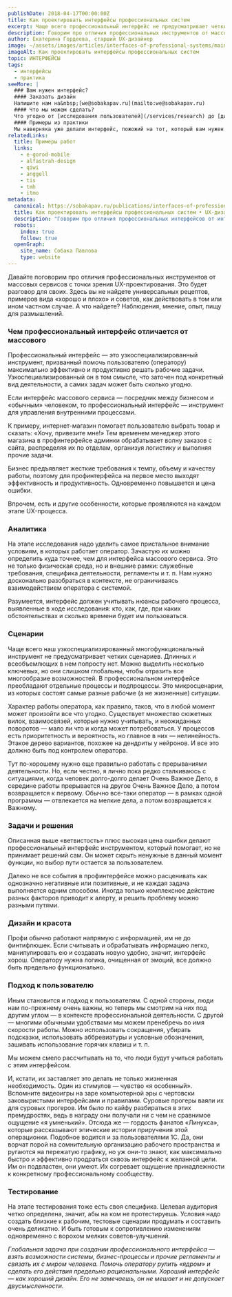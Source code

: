 ```yaml
---
publishDate: 2018-04-17T00:00:00Z
title: Как проектировать интерфейсы профессиональных систем
excerpt: Чаще всего профессиональный интерфейс не предусматривает четких сценариев. Зато мы можем смело рассчитывать, что люди будут учиться работать с этим интерфейсом.
description: Говорим про отличия профессиональных инструментов от массовых сервисов с точки зрения UX-проектирования.
author: Екатерина Гордеева, старший UX-дизайнер
image: ~/assets/images/articles/interfaces-of-professional-systems/main.png
imageAlt: Как проектировать интерфейсы профессиональных систем
topic: ИНТЕРФЕЙСЫ
tags:
  - интерфейсы
  - практика
seeMore: |
  ### Вам нужен интерфейс?
  #### Заказать дизайн
  Напишите нам на&nbsp;[we@sobakapav.ru](mailto:we@sobakapav.ru)
  #### Что мы можем сделать?
  Что угодно от [исследования пользователей](/services/research) до [дизайна интерфейса под ключ](/services/ux-design). 
  #### Примеры из практики
  Мы наверняка уже делали интерфейс, пожожий на тот, который вам нужен. [Проверьте](https://sobakapav.ru/portfolio).
relatedLinks:
  title: Примеры работ
  links:
    - e-gorod-mobile
    - alfastrah-design
    - qiwi
    - anggell
    - tis
    - tmh
    - itmo
metadata:
  canonical: https://sobakapav.ru/publications/interfaces-of-professional-systems
  title: Как проектировать интерфейсы профессиональных систем • UX-дизайн
  description: "Говорим про отличия профессиональных интерфейсов от интерфейсовмассовых сервисов с точки зрения UX-проектирования."
  robots:
    index: true
    follow: true
  openGraph:
    site_name: Собака Павлова
    type: website
---
```



Давайте поговорим про отличия профессиональных инструментов от массовых сервисов с точки зрения UX-проектирования. Это будет разговор для своих. Здесь вы не найдете универсальных рецептов, примеров вида «хорошо и плохо» и советов, как действовать в том или ином частном случае. А что найдете? Наблюдения, мнение, опыт, пищу для размышлений.

### Чем профессиональный интерфейс отличается от массового 

Профессиональный интерфейс — это узкоспециализированный инструмент, призванный помочь пользователю (оператору) максимально эффективно и продуктивно решать рабочие задачи. Узкоспециализированный он в том смысле, что заточен под конкретный вид деятельности, а самих задач может быть сколько угодно.

Если интерфейс массового сервиса — посредник между бизнесом и «обычным» человеком, то профессиональный интерфейс — инструмент для управления внутренними процессами.

К примеру, интернет-магазин помогает пользователю выбрать товар и сказать: «Хочу, привезите мне!» Тем временем менеджер этого магазина в профинтерфейсе админки обрабатывает волну заказов с сайта, распределяя их по отделам, организуя логистику и выполняя прочие задачи.

Бизнес предъявляет жесткие требования к темпу, объему и качеству работы, поэтому для профинтерфейса на первое место выходят эффективность и продуктивность. Одновременно повышается и цена ошибки.

Впрочем, есть и другие особенности, которые проявляются на каждом этапе UX-процесса.

### Аналитика

На этапе исследования надо уделить самое пристальное внимание условиям, в которых работает оператор. Зачастую их можно определить куда точнее, чем для интерфейса массового сервиса. Это не только физическая среда, но и внешние рамки: служебные требования, специфика деятельности, регламенты и т. п. Нам нужно досконально разобраться в контексте, не ограничиваясь взаимодействием оператора с системой.

Разумеется, интерфейс должен учитывать нюансы рабочего процесса, выявленные в ходе исследования: кто, как, где, при каких обстоятельствах и сколько времени будет им пользоваться.

### Сценарии

Чаще всего наш узкоспециализированный многофункциональный инструмент не предусматривает четких сценариев. Длинных и всеобъемлющих в нем попросту нет. Можно выделить несколько ключевых, но они слишком глобальны, чтобы отразить все многообразие возможностей. В профессиональном интерфейсе преобладают отдельные процессы и подпроцессы. Это микросценарии, из которых состоят самые разные рабочие (а не жизненные) ситуации.

Характер работы оператора, как правило, таков, что в любой момент может произойти все что угодно. Существует множество сюжетных вилок, взаимосвязей, которые нужно учитывать, и неожиданных поворотов — мало ли что и когда может потребоваться. У процессов есть приоритетность и вероятность, но главное в них — нелинейность. Этакое дерево вариантов, похожее на дендриты у нейронов. И все это должно быть под контролем оператора.

Тут по-хорошему нужно еще правильно работать с прерываниями деятельности. Но, если честно, я лично пока редко сталкиваюсь с ситуациями, когда человек долго-долго делает Очень Важное Дело, в середине работы прерывается на другое Очень Важное Дело, а потом возвращается к первому. Обычно все-таки оператор — в рамках одной программы — отвлекается на мелкие дела, а потом возвращается к Важному.

### Задачи и решения

Описанная выше «ветвистость» плюс высокая цена ошибки делают профессиональный интерфейс инструментом, который помогает, но не принимает решений сам. Он может скрыть ненужные в данный момент функции, но выбор пути остается за пользователем.

Далеко не все события в профинтерфейсе можно расценивать как однозначно негативные или позитивные, и не каждая задача выполняется одним способом. Иногда только комплексное действие разных факторов приводит к алерту, и решить проблему можно разными путями.

### Дизайн и красота

Профи обычно работают напрямую с информацией, им не до финтифлюшек. Если считывать и обрабатывать информацию легко, манипулировать ею и создавать новую удобно, значит, интерфейс хорош. Оператору нужна логика, очищенная от эмоций, все должно быть предельно функционально.

### Подход к пользователю

Иным становится и подход к пользователям. С одной стороны, люди нам по-прежнему очень важны, но теперь мы смотрим на них под другим углом — в контексте профессиональной деятельности. С другой — многими обычными удобствами мы можем пренебречь во имя скорости работы. Можно использовать сокращения, убирать подсказки, использовать аббревиатуры и условные обозначения, зашивать использование горячих клавиш и т. п.

Мы можем смело рассчитывать на то, что люди будут учиться работать с этим интерфейсом.

И, кстати, их заставляет это делать не только жизненная необходимость. Один из стимулов — чувство «я особенный». Вспомните видеоигры на заре компьютерной эры с чертовски заковыристыми интерфейсами и правилами. Суровые прогеры ваяли их для суровых прогеров. Им было по кайфу разбираться в этих премудростях, ведь в награду они получали ни с чем не сравнимое ощущение «я умненький». Отсюда же — гордость фанатов «Линукса», которые рассказывают эпические истории приручения этой операционки. Подобное водится и за пользователями 1С. Да, они ворчат порой на сомнительную организацию рабочего пространства и ругаются на пережатую графику, но уж они-то знают, как максимально быстро и эффективно продраться сквозь интерфейс к желанной цели. Им он подвластен, они умеют. Их согревает ощущение принадлежности к конкретному профессиональному сообществу.

### Тестирование

На этапе тестирования тоже есть своя специфика. Целевая аудитория четко определена, значит, абы на ком не протестируешь. Условия надо создать близкие к рабочим, тестовые сценарии продумать и составить очень деликатно. И быть готовым к сопротивлению изменениям одновременно с ворохом мелких советов-улучшений.

_Глобальная задача при создании профессионального интерфейса — взять возможности системы, бизнес-процессы и прочие регламенты и связать их с миром человека. Помочь оператору рулить «ядром» и сделать его действия предельно рациональными. Хороший интерфейс — как хороший дизайн. Его не замечаешь, он не мешает и не допускает двусмысленности._

